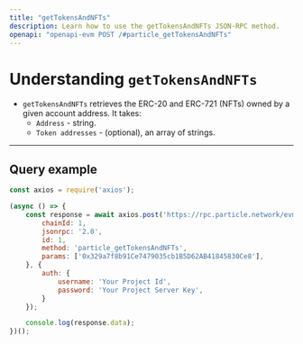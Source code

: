 ```yaml
---
title: "getTokensAndNFTs"
description: Learn how to use the getTokensAndNFTs JSON-RPC method.
openapi: "openapi-evm POST /#particle_getTokensAndNFTs"
---
```


# Understanding `getTokensAndNFTs`

- `getTokensAndNFTs` retrieves the ERC-20 and ERC-721 (NFTs) owned by a given account address. It takes:
  - `Address` - string.
  - `Token addresses` - (optional), an array of strings.

***

## Query example

```javascript JavaScript
const axios = require('axios');

(async () => {
    const response = await axios.post('https://rpc.particle.network/evm-chain', {
        chainId: 1,
        jsonrpc: '2.0',
        id: 1,
        method: 'particle_getTokensAndNFTs',
        params: ['0x329a7f8b91Ce7479035cb1B5D62AB41845830Ce8'],
    }, {
        auth: {
            username: 'Your Project Id',
            password: 'Your Project Server Key',
        }
    });

    console.log(response.data);
})();
```